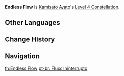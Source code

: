 {{Constellation Infobox
|image       = Constellation Endless Flow.png
|description = After using [[Kamisato Art: Suiyuu]], all nearby party members will have 15% increased Normal Attack SPD for 15s.
|level       = 4
|character   = Kamisato Ayato
|utility1    = ATK SPD
}}
'''Endless Flow''' is [[Kamisato Ayato]]'s [[Level 4 Constellation]].
<!--
==Gameplay Notes==

==Preview==
-->
==Other Languages==
{{Other Languages
|en      = Endless Flow
|zhs     = 不厌细流
|zhs_rm  = Bùyàn xìliú
|zht     = 不厭細流
|zht_rm  = Bùyàn xìliú
|zh_tl   = Insatiable Streamlet
|ja      = 細流厭わず
|ja_rm   = Sairyuu Itowazu
|ja_tl   = Flow through Hardship
|ko      = 세류의 포용
|ko_rm   = Seryu-ui Poyong
|ko_tl   = Tolerance of Streamlet
|es      = Flujo inagotable
|es_tl   = Never Ending Flow
|fr      = Flux ininterrompu
|fr_tl   = Uninterrupted Flow
|ru      = Бесконечный поток
|ru_tl   = Endless Flow
|th      = Endless Flow
|vi      = Dòng Chảy Vô Hạn
|vi_tl   = 
|de      = Ewiger Fluss
|de_tl   = Eternal Flow
|id      = Endless Flow
|pt      = Fluxo Ininterrupto
|pt_tl   = 
}}

==Change History==
{{Change History|2.6}}

==Navigation==
{{Talent Navbox|Kamisato Ayato}}

[[th:Endless Flow]]
[[pt-br: Fluxo Ininterrupto]]